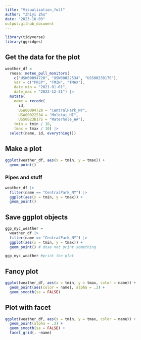 ```yaml
---
title: "Visualization_full"
author: "Zhiyi Zhu"
date: "2023-10-03"
output:github_document
---
```


```r
library(tidyverse)
library(ggridges)
```

## Get the data for the plot

```r
weather_df = 
  rnoaa::meteo_pull_monitors(
    c("USW00094728", "USW00022534", "USS0023B17S"),
    var = c("PRCP", "TMIN", "TMAX"), 
    date_min = "2021-01-01",
    date_max = "2022-12-31") |>
  mutate(
    name = recode(
      id, 
      USW00094728 = "CentralPark_NY", 
      USW00022534 = "Molokai_HI",
      USS0023B17S = "Waterhole_WA"),
    tmin = tmin / 10,
    tmax = tmax / 10) |>
  select(name, id, everything())
```

## Make a plot

```r
ggplot(weather_df, aes(x = tmin, y = tmax)) +
  geom_point()
```

### Pipes and stuff

```r
weather_df |>
  filter(name == "CentralPark_NY") |>
  ggplot(aes(x = tmin, y = tmax)) +
  geom_point()
```

## Save ggplot objects

```r
ggp_nyc_weather = 
  weather_df |>
  filter(name == "CentralPark_NY") |>
  ggplot(aes(x = tmin, y = tmax)) +
  geom_point() # dose not print something

ggp_nyc_weather #print the plot
```

## Fancy plot

```r
ggplot(weather_df, aes(x = tmin, y = tmax, color = name)) +
  geom_point(aes(color = name), alpha = .3) +
  geom_smooth(se = FALSE)

```

## Plot with facet

```r
ggplot(weather_df, aes(x = tmin, y = tmax, color = name)) +
  geom_point(alpha = .3) +
  geom_smooth(se = FALSE) +
  facet_grid(. ~name)
```















